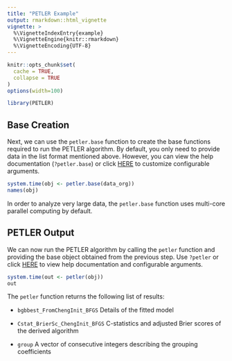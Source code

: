 ```yaml
---
title: "PETLER Example"
output: rmarkdown::html_vignette
vignette: >
  %\VignetteIndexEntry{example}
  %\VignetteEngine{knitr::rmarkdown}
  %\VignetteEncoding{UTF-8}
---
```


```r
knitr::opts_chunk$set(
  cache = TRUE,
  collapse = TRUE
)
options(width=100)
```

```r
library(PETLER)
```

## Base Creation

Next, we can use the `petler.base` function to create the base functions required to run the PETLER algorithm. By default, you only need to provide data in the list format mentioned above. However, you can view the help documentation (`?petler.base`) or click [HERE](https://celehs.github.io/PETLER/reference/petler.base.html) to customize configurable arguments.

```r
system.time(obj <- petler.base(data_org))
names(obj)
```

In order to analyze very large data, the `petler.base` function uses multi-core parallel computing by default.

## PETLER Output

We can now run the PETLER algorithm by calling the `petler` function and providing the base object obtained from the previous step. Use `?petler` or click [HERE](https://celehs.github.io/PETLER/reference/petler.html) to view help documentation and configurable arguments.

```r
system.time(out <- petler(obj))
out
```

The `petler` function returns the following list of results:

- `bgbbest_FromChengInit_BFGS` Details of the fitted model

- `Cstat_BrierSc_ChengInit_BFGS` C-statistics and adjusted Brier scores of the derived algorithm

- `group` A vector of consecutive integers describing the grouping coefficients
